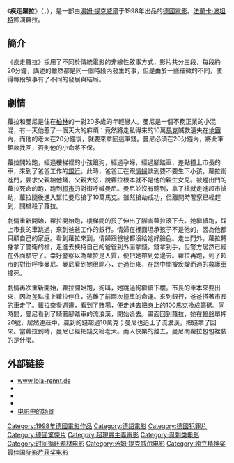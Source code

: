 {{noteTA
|T=zh-hk:疾走羅拉; zh-cn:罗拉快跑; zh-tw:蘿拉快跑
|G1=Movie
|G2=Show
|1=zh-hk:疾走羅拉; zh-cn:罗拉快跑; zh-tw:蘿拉快跑}}
{{Infobox Film
| name=罗拉快跑
| original_name = {{lang|de|Lola rennt}}
| image= Lola rennt.jpg
| director=[[汤姆·提克威尔|汤姆·提克威尔]]
| writer=[[汤姆·提克威尔|汤姆·提克威尔]]
| starring=[[法蘭卡·波坦特|法蘭卡·波坦特]] <br /> [[Moritz_Bleibtreu|Moritz Bleibtreu]] 
| producer=[[Stefan_Arndt|Stefan Arndt]] 
| distributor=[[Prokino_Filmverleih|Prokino Filmverleih]] 
| released=（德国）1998年8月20日
| runtime=76分鐘
| country= {{德国}}
| language= [[德语|德语]]
| budget=$1,750,000
| gross = $7,267,585 
| imdb_id=0130827 |}}

《'''疾走羅拉'''》（{{lang-de|Lola rennt}}，{{lang-en|Run Lola Run}}），是一部由[[湯姆·提克威爾|湯姆·提克威爾]]于1998年出品的[[德國|德國]][[電影|電影]]。[[法蘭卡·波坦特|法蘭卡·波坦特]]飾演羅拉。

== 簡介 ==
《疾走羅拉》採用了不同於傳統電影的非線性敘事方式，影片共分三段，每段約20分鐘，講述的雖然都是同一個時段內發生的事，但是由於一些細微的不同，使得每段故事有了不同的發展與結局。

==劇情==
蘿拉和曼尼是住在[[柏林|柏林]]的一對20多歲的年輕戀人。曼尼是一個不務正業的小混混，有一天他惹了一個天大的麻煩：竟然將走私得來的10萬[[德國馬克|馬克]]贓款遺失在[[柏林地鐵|地鐵]]內，而他的老大在20分鐘後，就要來拿回這筆錢。曼尼必須在20分鐘內，將此筆鉅款找回，否則他的小命將不保。 

蘿拉開始跑，經過樓梯裡的小孩跟狗，經過孕婦，經過腳踏車，差點撞上市長的車，來到了爸爸工作的[[銀行|銀行]]。此時，爸爸正在跟[[情婦|情婦]]談到要不要生下小孩。蘿拉衝進門，要求父親給他錢，父親大怒，說蘿拉根本就不是他的親生女兒。被趕出門的蘿拉死命的跑，跑到[[超市|超市]]的對街呼喊曼尼。曼尼並沒有聽到，拿了槍就走進超市搶劫，蘿拉隨後進入幫忙曼尼搶了10萬馬克。雖然搶劫成功，但離開時警察已經趕到，開槍殺了蘿拉。

劇情重新開始，蘿拉開始跑，樓梯間的孩子伸出了腳害蘿拉滾下去。她繼續跑，踩上市長的車跳過，來到爸爸工作的銀行。情婦在裡面坦承孩子不是他的，因為他都只顧自己的家庭。看到蘿拉來到，情婦跟爸爸都沒給她好臉色。走出門外，蘿拉轉身拿了警衛的槍，走進去挾持自己的爸爸到外面拿錢。錢拿到手，但警方居然已經在外面駐守了。幸好警察以為蘿拉是人質，便把她帶到旁邊去。蘿拉再跑，到了超市的對街呼喚曼尼。曼尼看到她很開心，走過街來，在路中間被疾駛而過的[[救護車|救護車]]撞死。

劇情再次重新開始，蘿拉開始跑，狗叫，她跳過狗繼續下樓。市長的車本來要出來，因為差點撞上蘿拉停住，逃離了前兩次撞車的命運。來到銀行，爸爸搭著市長的車走了。蘿拉查看週遭，看到了[[賭場|賭場]]，便走進去把身上的100馬克換成籌碼。同時間，曼尼看到了騎著腳踏車的流浪漢，開始追去。畫面回到蘿拉，她在[[輪盤|輪盤]]單押20號，居然連莊中，贏到的錢超過10萬克；曼尼也追上了流浪漢，把錢拿了回來。當蘿拉到時，曼尼已經把錢交給老大。兩人快樂的離去，曼尼問蘿拉包包裡裝的是什麼。

== 外部链接 ==
* [http://www.lola-rennt.de/ www.lola-rennt.de] {{Wayback|url=http://www.lola-rennt.de/ |date=20050308165632 }} 
* {{imdb title|id=0130827|title=Run Lola Run}}
* {{rotten-tomatoes|id=run_lola_run|title=Run Lola Run}}
* {{mojo title|id=runlolarun|title=Run Lola Run}}
* [https://web.archive.org/web/20060326231534/http://www.movie-locations.com/movies/l/lola.html 电影中的场景]
{{独立精神奖最佳国际影片}}
{{Authority control}}
{{DEFAULTSORT:Lola rennt}}
[[Category:1998年德國電影作品|Category:1998年德國電影作品]]
[[Category:德語電影|Category:德語電影]]
[[Category:德國犯罪片|Category:德國犯罪片]]
[[Category:德國驚悚片|Category:德國驚悚片]]
[[Category:超現實主義電影|Category:超現實主義電影]]
[[Category:讽刺类电影|Category:讽刺类电影]]
[[Category:时间循环题材电影|Category:时间循环题材电影]]
[[Category:汤姆·提克威尔电影|Category:汤姆·提克威尔电影]]
[[Category:独立精神奖最佳国际影片获奖电影|Category:独立精神奖最佳国际影片获奖电影]]